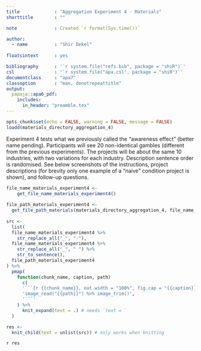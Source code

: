 ```yaml
---
title             : "Aggregation Experiment 4 - Materials"
shorttitle        : ""

note              : Created `r format(Sys.time())`

author: 
  - name          : "Shir Dekel"
  
floatsintext      : yes

bibliography      : '`r system.file("refs.bib", package = "shiR")`'
csl               : '`r system.file("apa.csl", package = "shiR")`'
documentclass     : "apa7"
classoption       : "man, donotrepeattitle"
output: 
  papaja::apa6_pdf:
    includes: 
      in_header: "preamble.tex"
---
```


```r
opts_chunk$set(echo = FALSE, warning = FALSE, message = FALSE)
loadd(materials_directory_aggregation_4)
```

Experiment 4 tests what we previously called the "awareness effect" (better name pending). Participants will see 20 non-identical gambles (different from the previous experiments). The projects will be about the same 10 industries, with two variations for each industry. Description sentence order is randomised. See below screenshots of the instructions, project descriptions (for brevity only one example of a "naive" condition project is shown), and follow-up questions.

```r
file_name_materials_experiment4 <-
    get_file_name_materials_experiment4()
  
file_path_materials_experiment4 <- 
  get_file_path_materials(materials_directory_aggregation_4, file_name_materials_experiment4)
  
src <- 
  list(
  file_name_materials_experiment4 %>% 
    str_replace_all("_", "-"),
  file_name_materials_experiment4 %>% 
    str_replace_all("_", " ") %>% 
    str_to_sentence(),
  file_path_materials_experiment4
) %>% 
  pmap(
    function(chunk_name, caption, path) 
      c(
      '```{r {{chunk_name}}, out.width = "100%", fig.cap = "{{caption}}", fig.pos = "H"}',
      'image_read("{{path}}") %>% image_trim()',
      '```'
    ) %>% 
      knit_expand(text = .) # needs `text = `
  )

res <- 
  knit_child(text = unlist(src)) # only works when knitting
```

`r res`
